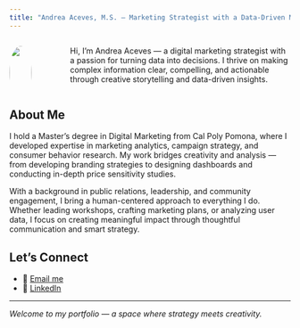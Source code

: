 ```yaml
---
title: "Andrea Aceves, M.S. — Marketing Strategist with a Data-Driven Mindset"
---
```


::::: columns
::: {.column width="30%"}
![](images/headshot.jpg){width="100%" style="aspect-ratio: 1/1; object-fit: cover; border-radius: 50%;"}
:::

::: {.column width="70%" style="padding-left: 3rem;"}
Hi, I'm Andrea Aceves — a digital marketing strategist with a passion for turning data into decisions. I thrive on making complex information clear, compelling, and actionable through creative storytelling and data-driven insights.
:::
:::::

## About Me

I hold a Master's degree in Digital Marketing from Cal Poly Pomona, where I developed expertise in marketing analytics, campaign strategy, and consumer behavior research. My work bridges creativity and analysis — from developing branding strategies to designing dashboards and conducting in-depth price sensitivity studies.

With a background in public relations, leadership, and community engagement, I bring a human-centered approach to everything I do. Whether leading workshops, crafting marketing plans, or analyzing user data, I focus on creating meaningful impact through thoughtful communication and smart strategy.

## Let's Connect

- 📧 [Email me](mailto:adrea9x81@gmail.com)  
- 💼 [LinkedIn](https://www.linkedin.com/in/andrea-aceves-309929222)

---

*Welcome to my portfolio — a space where strategy meets creativity.*

